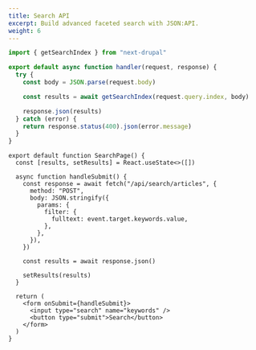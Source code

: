 ```yaml
---
title: Search API
excerpt: Build advanced faceted search with JSON:API.
weight: 6
---
```


```ts title=pages/api/search/[index].ts
import { getSearchIndex } from "next-drupal"

export default async function handler(request, response) {
  try {
    const body = JSON.parse(request.body)

    const results = await getSearchIndex(request.query.index, body)

    response.json(results)
  } catch (error) {
    return response.status(400).json(error.message)
  }
}
```

```tsx title=pages/search.tsx
export default function SearchPage() {
  const [results, setResults] = React.useState<>([])

  async function handleSubmit() {
    const response = await fetch("/api/search/articles", {
      method: "POST",
      body: JSON.stringify({
        params: {
          filter: {
            fulltext: event.target.keywords.value,
          },
        },
      }),
    })

    const results = await response.json()

    setResults(results)
  }

  return (
    <form onSubmit={handleSubmit}>
      <input type="search" name="keywords" />
      <button type="submit">Search</button>
    </form>
  )
}
```
